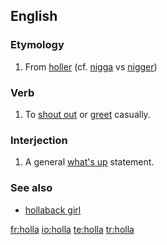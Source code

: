 ==English==
===Etymology===
#From [[holler]] (cf. [[nigga]] vs [[nigger]])

===Verb===
#To [[shout out]] or [[greet]] casually.

===Interjection===
#A general [[what's up]] statement.

===See also===
*[[hollaback girl]]

[[fr:holla]]
[[io:holla]]
[[te:holla]]
[[tr:holla]]